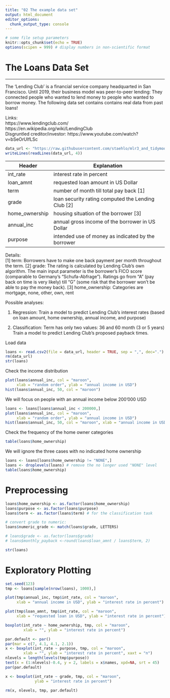 ```yaml
---
title: "02 The example data set"
output: html_document
editor_options: 
  chunk_output_type: console
---
```


```r
# some file setup parameters
knitr::opts_chunk$set(echo = TRUE)
options(scipen = 999) # display numbers in non-scientific format
```


# The Loans Data Set
- ------------------------------------------------------------------------------

The 'Lending Club' is a financial service company headquarted in San Francisco. Until 2019, their business model was peer-to-peer lending: They connected people who wanted to lend money to people who wanted to borrow money. The following data set contains contains real data from past loans!

Links:  
https://www.lendingclub.com/  
https://en.wikipedia.org/wiki/LendingClub  
Disgruntled creditor/investor:
https://www.youtube.com/watch?v=bSeOrUIfLSc

```r
data_url <- "https://raw.githubusercontent.com/staehlo/mlr3_and_tidymodels/main/example_data_set.csv"
writeLines(readLines(data_url, 4))
```

| Header         | Explanation
| -------------- | ------------
| int_rate       | interest rate in percent
| loan_amnt      | requested loan amount in US Dollar
| term           | number of month till total pay back [1]
| grade          | loan security rating computed the Lending Club [2]
| home_ownership | housing situation of the borrower [3]
| annual_inc     | annual gross income of the borrower in US Dollar
| purpose        | intended use of money as indicated by the borrower

Details:  
[1] term: Borrowers have to make one back payment per month throughout the term.
[2] grade: The rating is calculated by Lending Club's own algorithm. The main input parameter is the borrower's FICO score (comparable to Germany's "Schufa-Abfrage"). Ratings go from "A" (pay back on time is very likely) till "G" (some risk that the borrower won't be able to pay the money back).
[3] home_ownership: Categories are mortgage, none, other, own, rent

Possible analyses:

(1) Regression: Train a model to predict Lending Club's interest rates
                (based on loan amount, home ownership, annual income, and purpose)

(2) Classification: Term has only two values: 36 and 60 month (3 or 5 years)
                    Train a model to predict Lending Club's proposed payback times.


Load data
```r
loans <- read.csv2(file = data_url, header = TRUE, sep = ",", dec=".")
rm(data_url)
str(loans)
```

Check the income distribution
```r
plot(loans$annual_inc, col = "maroon",
     xlab = "random order", ylab = "annual income in USD")
hist(loans$annual_inc, 50, col = "maroon")
```

We will focus on people with an annual income below 200'000 USD
```r
loans <- loans[loans$annual_inc < 200000,]
plot(loans$annual_inc, col = "maroon",
     xlab = "random order", ylab = "annual income in USD")
hist(loans$annual_inc, 50, col = "maroon", xlab = "annual income in USD")
```

Check the frequency of the home owner categories
```r
table(loans$home_ownership)
```

We will ignore the three cases with no indicated home ownership
```r
loans <- loans[loans$home_ownership != "NONE",]
loans <- droplevels(loans) # remove the no longer used "NONE" level
table(loans$home_ownership)
```

# Preprocessing
```r
loans$home_ownership <- as.factor(loans$home_ownership)
loans$purpose <- as.factor(loans$purpose)
loans$term <- as.factor(loans$term) # for the classification task

# convert grade to numeric:
loans$numeric_grade <- match(loans$grade, LETTERS)

# loans$grade <- as.factor(loans$grade)
# loans$monthly_payback <-round(loans$loan_amnt / loans$term, 2)

str(loans)
```

# Exploratory Plotting
```r
set.seed(123)
tmp <- loans[sample(nrow(loans), 1000),]

plot(tmp$annual_inc, tmp$int_rate, col = "maroon",
     xlab = "annual income in USD", ylab = "interest rate in percent")

plot(tmp$loan_amnt, tmp$int_rate, col = "maroon",
     xlab = "requested loan in USD", ylab = "interest rate in percent")

boxplot(int_rate ~ home_ownership, tmp, col = "maroon",
        xlab = "", ylab = "interest rate in percent")

par.default <- par()
par(mar = c(7, 4.1, 4.1, 2.1))
x <- boxplot(int_rate ~ purpose, tmp, col = "maroon",
        xlab = "", ylab = "interest rate in percent", xaxt = "n")
nlevels = length(levels(tmp$purpose))
text(x = (1:nlevels)-0.4, y = 2, labels = x$names, xpd=NA, srt = 45)
par(par.default)

x <- boxplot(int_rate ~ grade, tmp, col = "maroon",
             ylab = "interest rate in percent")

rm(x, nlevels, tmp, par.default)
```